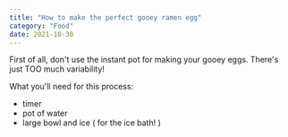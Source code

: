 ```yaml
---
title: "How to make the perfect gooey ramen egg"
category: "Food"
date: 2021-10-30
---
```


First of all, don't use the instant pot for making your gooey eggs. There's just TOO much variability!

What you'll need for this process:

- timer
- pot of water
- large bowl and ice ( for the ice bath! )
